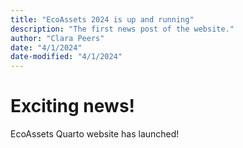 ```yaml
---
title: "EcoAssets 2024 is up and running"
description: "The first news post of the website."
author: "Clara Peers"
date: "4/1/2024"
date-modified: "4/1/2024"
---
```


# Exciting news!

EcoAssets Quarto website has launched!
